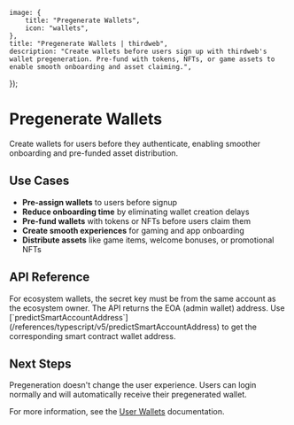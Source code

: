 
	image: {
		title: "Pregenerate Wallets",
		icon: "wallets",
	},
	title: "Pregenerate Wallets | thirdweb",
	description: "Create wallets before users sign up with thirdweb's wallet pregeneration. Pre-fund with tokens, NFTs, or game assets to enable smooth onboarding and asset claiming.",
});

# Pregenerate Wallets

Create wallets for users before they authenticate, enabling smoother onboarding and pre-funded asset distribution.

## Use Cases

- **Pre-assign wallets** to users before signup
- **Reduce onboarding time** by eliminating wallet creation delays  
- **Pre-fund wallets** with tokens or NFTs before users claim them
- **Create smooth experiences** for gaming and app onboarding
- **Distribute assets** like game items, welcome bonuses, or promotional NFTs

## API Reference

<OpenApiEndpoint path="/v1/wallets/user" method="POST" />

<Callout variant='info' title='Ecosystem Requirements'>
For ecosystem wallets, the secret key must be from the same account as the ecosystem owner.
</Callout>

<Callout variant='warning' title='Smart Wallet Addresses'>
The API returns the EOA (admin wallet) address. Use [`predictSmartAccountAddress`](/references/typescript/v5/predictSmartAccountAddress) to get the corresponding smart contract wallet address.
</Callout>

## Next Steps

Pregeneration doesn't change the user experience. Users can login normally and will automatically receive their pregenerated wallet.

For more information, see the [User Wallets](/wallets/users) documentation.

